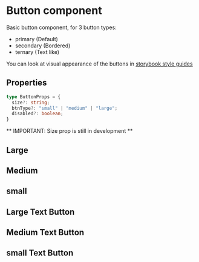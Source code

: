 
<Meta title="Components/Interface/Tooltip/Overview" />

<style>{`

`}</style>

# Button component

Basic button component, for 3 button types:

 - primary (Default)
 - secondary (Bordered)
 - ternary (Text like)

You can look at visual appearance of the buttons in
[storybook style guides](https://www.figma.com/file/22ewljg1RGLMm50GA0J1KJ/Origyn-Open-Marketplace?node-id=696%3A2945)

## Properties

```typescript
type ButtonProps = {
  size?: string;
  btnType?: "small" | "medium" | "large";
  disabled?: boolean;
}
```

** IMPORTANT: Size prop is still in development **

## Large

<Canvas>
    <Story id="components-interface-button-all-stories--large" />
</Canvas>

## Medium

<Canvas>
    <Story id="components-interface-button-all-stories--medium" />
</Canvas>

## small

<Canvas>
    <Story id="components-interface-button-all-stories--small" />
</Canvas>

## Large Text Button

<Canvas>
    <Story id="components-interface-button-all-stories--large-text-button" />
</Canvas>

## Medium Text Button

<Canvas>
    <Story id="components-interface-button-all-stories--medium-text-button" />
</Canvas>

## small Text Button

<Canvas>
    <Story id="components-interface-button-all-stories--small-text-button" />
</Canvas>
